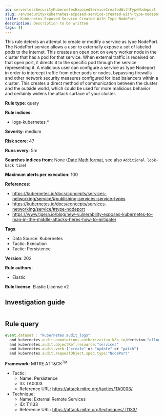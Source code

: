```yaml
---
id: serverlessSecurityKubernetesExposedServiceCreatedWithTypeNodeport
slug: /en/security/kubernetes-exposed-service-created-with-type-nodeport
title: Kubernetes Exposed Service Created With Type NodePort
description: Description to be written
tags: []
---
```


<div id="kubernetes-exposed-service-created-with-type-nodeport"></div>

This rule detects an attempt to create or modify a service as type NodePort. The NodePort service allows a user to externally expose a set of labeled pods to the internet. This creates an open port on every worker node in the cluster that has a pod for that service. When external traffic is received on that open port, it directs it to the specific pod through the service representing it. A malicious user can configure a service as type Nodeport in order to intercept traffic from other pods or nodes, bypassing firewalls and other network security measures configured for load balancers within a cluster. This creates a direct method of communication between the cluster and the outside world, which could be used for more malicious behavior and certainly widens the attack surface of your cluster.

**Rule type**: query

**Rule indices**: 

* logs-kubernetes.*

**Severity**: medium

**Risk score**: 47

**Runs every**: 5m

**Searches indices from**: None ([Date Math format](((ref))/common-options.html#date-math), see also <DocLink id="serverlessSecurityRulesUiCreate" section="set-the-rules-schedule">`Additional look-back time`</DocLink>)

**Maximum alerts per execution**: 100

**References**: 

* https://kubernetes.io/docs/concepts/services-networking/service/#publishing-services-service-types
* https://kubernetes.io/docs/concepts/services-networking/service/#type-nodeport
* https://www.tigera.io/blog/new-vulnerability-exposes-kubernetes-to-man-in-the-middle-attacks-heres-how-to-mitigate/

**Tags**: 

* Data Source: Kubernetes
* Tactic: Execution
* Tactic: Persistence

**Version**: 202

**Rule authors**: 

* Elastic

**Rule license**: Elastic License v2

## Investigation guide

```markdown

```

## Rule query

```js
event.dataset : "kubernetes.audit_logs"
  and kubernetes.audit.annotations.authorization_k8s_io/decision:"allow"
  and kubernetes.audit.objectRef.resource:"services"
  and kubernetes.audit.verb:("create" or "update" or "patch")
  and kubernetes.audit.requestObject.spec.type:"NodePort"

```

**Framework**: MITRE ATT&CK<sup>TM</sup>

* Tactic:
    * Name: Persistence
    * ID: TA0003
    * Reference URL: https://attack.mitre.org/tactics/TA0003/
* Technique:
    * Name: External Remote Services
    * ID: T1133
    * Reference URL: https://attack.mitre.org/techniques/T1133/

